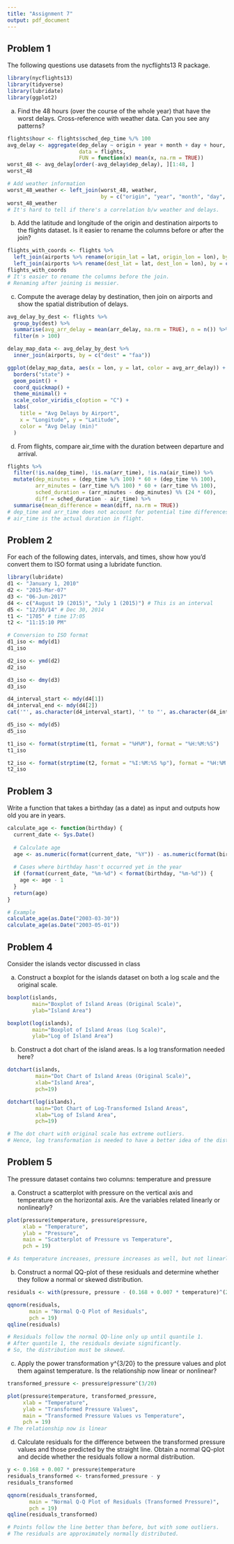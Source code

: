 ```yaml
---
title: "Assignment 7"
output: pdf_document
---
```


## Problem 1
The following questions use datasets from the nycflights13 R package. 

```r
library(nycflights13)
library(tidyverse)
library(lubridate)
library(ggplot2)
```

a. Find the 48 hours (over the course of the whole year) that have the worst delays. 
Cross-reference with weather data. Can you see any patterns?
```r
flights$hour <- flights$sched_dep_time %/% 100
avg_delay <- aggregate(dep_delay ~ origin + year + month + day + hour, 
                       data = flights, 
                       FUN = function(x) mean(x, na.rm = TRUE))
worst_48 <- avg_delay[order(-avg_delay$dep_delay), ][1:48, ]
worst_48

# Add weather information
worst_48_weather <- left_join(worst_48, weather, 
                              by = c("origin", "year", "month", "day", "hour"))
worst_48_weather
# It's hard to tell if there's a correlation b/w weather and delays.
```

b. Add the latitude and longitude of the origin and destination airports to the 
flights dataset. Is it easier to rename the columns before or after the join?
```r
flights_with_coords <- flights %>%
  left_join(airports %>% rename(origin_lat = lat, origin_lon = lon), by = c("origin" = "faa")) %>%
  left_join(airports %>% rename(dest_lat = lat, dest_lon = lon), by = c("dest" = "faa"))
flights_with_coords
# It's easier to rename the columns before the join.
# Renaming after joining is messier. 
```

c. Compute the average delay by destination, then join on airports and show the
spatial distribution of delays. 
```r
avg_delay_by_dest <- flights %>%
  group_by(dest) %>%
  summarise(avg_arr_delay = mean(arr_delay, na.rm = TRUE), n = n()) %>%
  filter(n > 100)

delay_map_data <- avg_delay_by_dest %>%
  inner_join(airports, by = c("dest" = "faa"))

ggplot(delay_map_data, aes(x = lon, y = lat, color = avg_arr_delay)) +
  borders("state") +
  geom_point() +
  coord_quickmap() +
  theme_minimal() +
  scale_color_viridis_c(option = "C") +
  labs(
    title = "Avg Delays by Airport",
    x = "Longitude", y = "Latitude",
    color = "Avg Delay (min)"
  )
```

d. From flights, compare air_time with the duration between departure and arrival. 
```r
flights %>%
  filter(!is.na(dep_time), !is.na(arr_time), !is.na(air_time)) %>%
  mutate(dep_minutes = (dep_time %/% 100) * 60 + (dep_time %% 100),
         arr_minutes = (arr_time %/% 100) * 60 + (arr_time %% 100),
         sched_duration = (arr_minutes - dep_minutes) %% (24 * 60),
         diff = sched_duration - air_time) %>%
  summarise(mean_difference = mean(diff, na.rm = TRUE))
# dep_time and arr_time does not account for potential time differences.
# air_time is the actual duration in flight.
```

## Problem 2 
For each of the following dates, intervals, and times, show how you’d convert them 
to ISO format using a lubridate function.

```r
library(lubridate)
d1 <- "January 1, 2010"
d2 <- "2015-Mar-07"
d3 <- "06-Jun-2017"
d4 <- c("August 19 (2015)", "July 1 (2015)") # This is an interval
d5 <- "12/30/14" # Dec 30, 2014
t1 <- "1705" # time 17:05
t2 <- "11:15:10 PM"  

# Conversion to ISO format
d1_iso <- mdy(d1) 
d1_iso

d2_iso <- ymd(d2)
d2_iso

d3_iso <- dmy(d3)
d3_iso

d4_interval_start <- mdy(d4[1])
d4_interval_end <- mdy(d4[2])
cat('"', as.character(d4_interval_start), '" to "', as.character(d4_interval_end), '"\n', sep="")

d5_iso <- mdy(d5)
d5_iso

t1_iso <- format(strptime(t1, format = "%H%M"), format = "%H:%M:%S")
t1_iso

t2_iso <- format(strptime(t2, format = "%I:%M:%S %p"), format = "%H:%M:%S")
t2_iso
```

## Problem 3 
Write a function that takes a birthday (as a date) as input and outputs how old 
you are in years.
```r
calculate_age <- function(birthday) {
  current_date <- Sys.Date()
  
  # Calculate age
  age <- as.numeric(format(current_date, "%Y")) - as.numeric(format(birthday, "%Y"))
  
  # Cases where birthday hasn't occurred yet in the year
  if (format(current_date, "%m-%d") < format(birthday, "%m-%d")) {
    age <- age - 1
  }
  return(age)
}

# Example 
calculate_age(as.Date("2003-03-30"))
calculate_age(as.Date("2003-05-01"))
```

## Problem 4
Consider the islands vector discussed in class

a. Construct a boxplot for the islands dataset on both a log scale and the original scale.
```r
boxplot(islands, 
        main="Boxplot of Island Areas (Original Scale)", 
        ylab="Island Area")

boxplot(log(islands), 
        main="Boxplot of Island Areas (Log Scale)", 
        ylab="Log of Island Area")
```

b. Construct a dot chart of the island areas. Is a log transformation needed here?
```r
dotchart(islands, 
         main="Dot Chart of Island Areas (Original Scale)", 
         xlab="Island Area", 
         pch=19)

dotchart(log(islands), 
         main="Dot Chart of Log-Transformed Island Areas", 
         xlab="Log of Island Area", 
         pch=19)

# The dot chart with original scale has extreme outliers.
# Hence, log transformation is needed to have a better idea of the distribution.
```

## Problem 5
The pressure dataset contains two columns: temperature and pressure

a. Construct a scatterplot with pressure on the vertical axis and temperature on 
the horizontal axis. Are the variables related linearly or nonlinearly?

```r
plot(pressure$temperature, pressure$pressure,
     xlab = "Temperature",
     ylab = "Pressure",
     main = "Scatterplot of Pressure vs Temperature",
     pch = 19)       

# As temperature increases, pressure increases as well, but not linearly.
```

b. Construct a normal QQ-plot of these residuals and determine whether they 
follow a normal or skewed distribution.
```r
residuals <- with(pressure, pressure - (0.168 + 0.007 * temperature)^(20/3))

qqnorm(residuals,
       main = "Normal Q-Q Plot of Residuals",
       pch = 19)
qqline(residuals)

# Residuals follow the normal QQ-line only up until quantile 1.
# After quantile 1, the residuals deviate significantly.
# So, the distribution must be skewed. 
```

c. Apply the power transformation y^{3/20} to the pressure values and plot them
against temperature. Is the relationship now linear or nonlinear?
```r
transformed_pressure <- pressure$pressure^(3/20)

plot(pressure$temperature, transformed_pressure,
     xlab = "Temperature",
     ylab = "Transformed Pressure Values",
     main = "Transformed Pressure Values vs Temperature",
     pch = 19)
# The relationship now is linear
```

d. Calculate residuals for the difference between the transformed pressure values 
and those predicted by the straight line. Obtain a normal QQ-plot and decide 
whether the residuals follow a normal distribution.
```r
y <- 0.168 + 0.007 * pressure$temperature
residuals_transformed <- transformed_pressure - y
residuals_transformed

qqnorm(residuals_transformed,
       main = "Normal Q-Q Plot of Residuals (Transformed Pressure)",
       pch = 19)
qqline(residuals_transformed)

# Points follow the line better than before, but with some outliers. 
# The residuals are approximately normally distributed.
```

